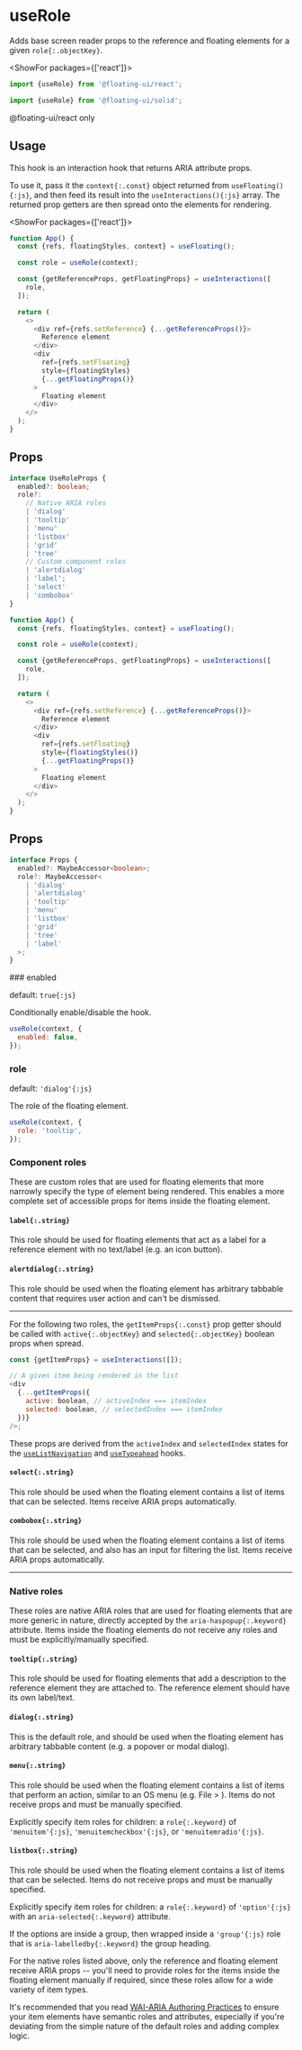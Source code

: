 <PageCard>

# useRole

Adds base screen reader props to the reference and floating
elements for a given `role{:.objectKey}`.

<ShowFor packages={['react']}>

```js
import {useRole} from '@floating-ui/react';
```

</ShowFor>
<ShowFor packages={['solid']}>

```js
import {useRole} from '@floating-ui/solid';
```

</ShowFor>
<ShowFor packages={['react-dom']}>

<PackageLimited>@floating-ui/react only</PackageLimited>

</ShowFor>

</PageCard>

## Usage

This hook is an interaction hook that returns ARIA attribute
props.

To use it, pass it the `context{:.const}` object returned from
`useFloating(){:js}`, and then feed its result into the
`useInteractions(){:js}` array. The returned prop getters are
then spread onto the elements for rendering.

<ShowFor packages={['react']}>

```js {4-8} /context/
function App() {
  const {refs, floatingStyles, context} = useFloating();

  const role = useRole(context);

  const {getReferenceProps, getFloatingProps} = useInteractions([
    role,
  ]);

  return (
    <>
      <div ref={refs.setReference} {...getReferenceProps()}>
        Reference element
      </div>
      <div
        ref={refs.setFloating}
        style={floatingStyles}
        {...getFloatingProps()}
      >
        Floating element
      </div>
    </>
  );
}
```

## Props

```ts
interface UseRoleProps {
  enabled?: boolean;
  role?:
    // Native ARIA roles
    | 'dialog'
    | 'tooltip'
    | 'menu'
    | 'listbox'
    | 'grid'
    | 'tree'
    // Custom component roles
    | 'alertdialog'
    | 'label';
    | 'select'
    | 'combobox'
}
```

</ShowFor>
<ShowFor packages={['solid']}>

```js {4-8} /context/
function App() {
  const {refs, floatingStyles, context} = useFloating();

  const role = useRole(context);

  const {getReferenceProps, getFloatingProps} = useInteractions([
    role,
  ]);

  return (
    <>
      <div ref={refs.setReference} {...getReferenceProps()}>
        Reference element
      </div>
      <div
        ref={refs.setFloating}
        style={floatingStyles()}
        {...getFloatingProps()}
      >
        Floating element
      </div>
    </>
  );
}
```

## Props

```ts
interface Props {
  enabled?: MaybeAccessor<boolean>;
  role?: MaybeAccessor<
    | 'dialog'
    | 'alertdialog'
    | 'tooltip'
    | 'menu'
    | 'listbox'
    | 'grid'
    | 'tree'
    | 'label'
  >;
}
```

</ShowFor>
### enabled

default: `true{:js}`

Conditionally enable/disable the hook.

```js
useRole(context, {
  enabled: false,
});
```

### role

default: `'dialog'{:js}`

The role of the floating element.

```js
useRole(context, {
  role: 'tooltip',
});
```

### Component roles

These are custom roles that are used for floating elements that
more narrowly specify the type of element being rendered. This
enables a more complete set of accessible props for items inside
the floating element.

#### `label{:.string}`

This role should be used for floating elements that act as a
label for a reference element with no text/label (e.g. an icon
button).

#### `alertdialog{:.string}`

This role should be used when the floating element has arbitrary
tabbable content that requires user action and can't be
dismissed.

---

For the following two roles, the `getItemProps{:.const}` prop
getter should be called with `active{:.objectKey}` and
`selected{:.objectKey}` boolean props when spread.

```js
const {getItemProps} = useInteractions([]);

// A given item being rendered in the list
<div
  {...getItemProps({
    active: boolean, // activeIndex === itemIndex
    selected: boolean, // selectedIndex === itemIndex
  })}
/>;
```

These props are derived from the `activeIndex` and
`selectedIndex` states for the
[`useListNavigation`](/docs/useListNavigation) and
[`useTypeahead`](/docs/useTypeahead) hooks.

#### `select{:.string}`

This role should be used when the floating element contains a
list of items that can be selected. Items receive ARIA props
automatically.

#### `combobox{:.string}`

This role should be used when the floating element contains a
list of items that can be selected, and also has an input for
filtering the list. Items receive ARIA props automatically.

---

### Native roles

These roles are native ARIA roles that are used for floating
elements that are more generic in nature, directly accepted by
the `aria-haspopup{:.keyword}` attribute. Items inside the
floating elements do not receive any roles and must be
explicitly/manually specified.

#### `tooltip{:.string}`

This role should be used for floating elements that add a
description to the reference element they are attached to. The
reference element should have its own label/text.

#### `dialog{:.string}`

This is the default role, and should be used when the floating
element has arbitrary tabbable content (e.g. a popover or modal
dialog).

#### `menu{:.string}`

This role should be used when the floating element contains a
list of items that perform an action, similar to an OS menu (e.g.
File > ). Items do not receive props and must be manually
specified.

<Notice title="Item roles">

Explicitly specify item roles for children: a `role{:.keyword}`
of `'menuitem'{:js}`, `'menuitemcheckbox'{:js}`, or
`'menuitemradio'{:js}`.

</Notice>

#### `listbox{:.string}`

This role should be used when the floating element contains a
list of items that can be selected. Items do not receive props
and must be manually specified.

<Notice title="Item roles">

Explicitly specify item roles for children: a `role{:.keyword}`
of `'option'{:js}` with an `aria-selected{:.keyword}` attribute.

If the options are inside a group, then wrapped inside a
`'group'{:js}` role that is `aria-labelledby{:.keyword}` the
group heading.

</Notice>

For the native roles listed above, only the reference and
floating element receive ARIA props -- you'll need to provide
roles for the items inside the floating element manually if
required, since these roles allow for a wide variety of item
types.

It's recommended that you read
[WAI-ARIA Authoring Practices](https://www.w3.org/TR/wai-aria-practices-1.2/)
to ensure your item elements have semantic roles and attributes,
especially if you're deviating from the simple nature of the
default roles and adding complex logic.
